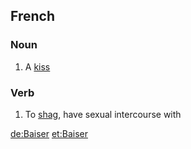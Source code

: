 ==French==

===Noun===

# A [[kiss]]

===Verb===
# {{frslang}} To [[shag]], have sexual intercourse with

[[de:Baiser]]
[[et:Baiser]]
